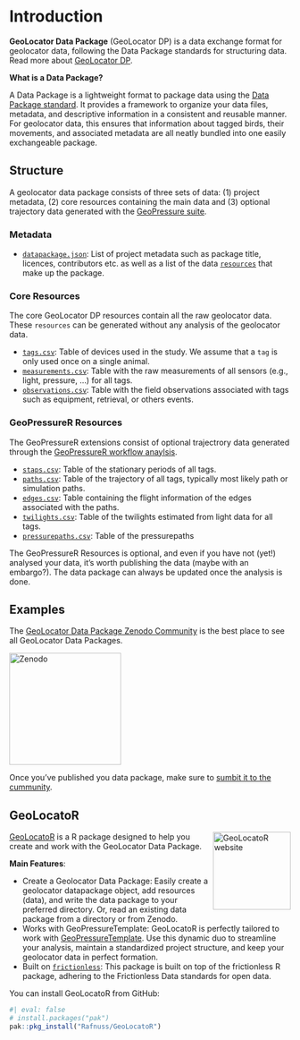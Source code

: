 # Introduction

**GeoLocator Data Package** (GeoLocator DP) is a data exchange format for geolocator data, following the Data Package standards for structuring data. Read more about [GeoLocator DP](https://raphaelnussbaumer.com/GeoLocator-DP/).

::: callout-note
**What is a Data Package?**

A Data Package is a lightweight format to package data using the [Data Package standard](https://datapackage.org/standard/data-package/). It provides a framework to organize your data files, metadata, and descriptive information in a consistent and reusable manner. For geolocator data, this ensures that information about tagged birds, their movements, and associated metadata are all neatly bundled into one easily exchangeable package. 
:::

## Structure

A geolocator data package consists of three sets of data: (1) project metadata, (2) core resources containing the main data and (3) optional trajectory data generated with the [GeoPressure suite](#the-geopressure-suite).

### Metadata

- [`datapackage.json`](https://raphaelnussbaumer.com/GeoLocator-DP/datapackage/): List of project metadata such as package title, licences, contributors etc. as well as a list of the data [`resources`](https://datapackage.org/standard/data-resource/) that make up the package.

### Core Resources

The core GeoLocator DP resources contain all the raw geolocator data. These `resources` can be generated without any analysis of the geolocator data.

- [`tags.csv`](https://raphaelnussbaumer.com/GeoLocator-DP/core/tags/): Table of devices used in the study. We assume that a `tag` is only used once on a single animal.       
- [`measurements.csv`](https://raphaelnussbaumer.com/GeoLocator-DP/core/measurements/): Table with the raw measurements of all sensors (e.g., light, pressure, ...) for all tags.              
- [`observations.csv`](https://raphaelnussbaumer.com/GeoLocator-DP/core/observations/): Table with the field observations associated with tags such as equipment, retrieval, or others events. 

### GeoPressureR Resources

The GeoPressureR extensions consist of optional trajectrory data generated through the [GeoPressureR workflow anaylsis](geopressuretemplate-workflow.html). 

- [`staps.csv`](https://raphaelnussbaumer.com/GeoLocator-DP/geopressurer/staps): Table of the stationary periods of all tags.
- [`paths.csv`](https://raphaelnussbaumer.com/GeoLocator-DP/geopressurer/paths): Table of the trajectory of all tags, typically most likely path or simulation paths. 
- [`edges.csv`](https://raphaelnussbaumer.com/GeoLocator-DP/geopressurer/edges): Table containing the flight information of the edges associated with the paths.     
- [`twilights.csv`](https://raphaelnussbaumer.com/GeoLocator-DP/geopressurer/twilights): Table of the twilights estimated from light data for all tags.                       
- [`pressurepaths.csv`](https://raphaelnussbaumer.com/GeoLocator-DP/geopressurer/pressurepaths): Table of the pressurepaths                                                           

::: callout-note
The GeoPressureR Resources is optional, and even if you have not (yet!) analysed your data, it's worth publishing the data (maybe with an embargo?). The data package can always be updated once the analysis is done.
:::

## Examples

The [GeoLocator Data Package Zenodo Community](https://zenodo.org/communities/geolocator-dp/) is the best place to see all GeoLocator Data Packages. 

<a href="https://zenodo.org/communities/geolocator-dp/">
    <img src="https://blog.zenodo.org/static/img/logos/zenodo-gradient-1000.png" alt="Zenodo" style="width: 200px;">
</a>

Once you've published you data package, make sure to [sumbit it to the cummunity](https://help.zenodo.org/docs/share/submit-to-community/).


## GeoLocatoR 
<a href="https://github.com/rafnuss/geolocator"><img src="https://raphaelnussbaumer.com/GeoLocatoR/logo.png" align="right" height="139" alt="GeoLocatoR website" style="padding-left:5px;" /></a>

[GeoLocatoR](https://raphaelnussbaumer.com/GeoLocatoR) is a R package designed to help you create and work with the GeoLocator Data Package. 

**Main Features**:

- Create a Geolocator Data Package: Easily create a geolocator datapackage object, add resources (data), and write the data package to your preferred directory. Or, read an existing data package from a directory or from Zenodo.
- Works with GeoPressureTemplate: GeoLocatoR is perfectly tailored to work with [GeoPressureTemplate](geopressuretemplate-intro.html). Use this dynamic duo to streamline your analysis, maintain a standardized project structure, and keep your geolocator data in perfect formation.
- Built on [`frictionless`](https://docs.ropensci.org/frictionless/): This package is built on top of the frictionless R package, adhering to the Frictionless Data standards for open data.

You can install GeoLocatoR from GitHub:

```r
#| eval: false
# install.packages("pak")
pak::pkg_install("Rafnuss/GeoLocatoR")
```

